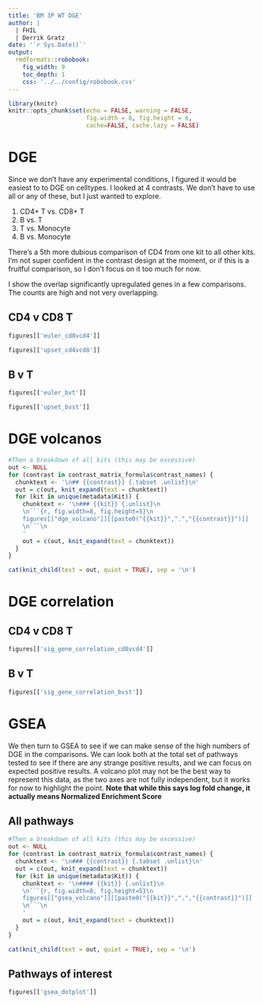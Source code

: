 ```yaml
---
title: 'BM 3P WT DGE'
author: |
  | FHIL
  | Derrik Gratz
date: '`r Sys.Date()`'
output: 
  rmdformats::robobook:
    fig_width: 9
    toc_depth: 1
    css: '../../config/robobook.css'
---
```


```r
library(knitr)
knitr::opts_chunk$set(echo = FALSE, warning = FALSE,
                      fig.width = 8, fig.height = 6,
                      cache=FALSE, cache.lazy = FALSE) 
```

<!-- Trying to quantify replicability across kits. I started with PCA as a visual inspection of replicate overlap -->

<!-- # PCA -->

<!-- ## All kits -->

<!-- PCA of the top 2000 variable genes in all data. -->

<!-- ```{r} -->
<!-- figures[['PCA_of_kits']] -->
<!-- ``` -->

<!-- ## By kit {.tabset} -->

<!-- PCA of the top 2000 variable genes per kit. -->

<!-- ```{r, eval=TRUE, results='asis'} -->
<!-- out <- NULL -->
<!-- for (kit in unique(metadata$Kit)) { -->
<!--     chunktext <- '\n### {{kit}} {.unlist}\n -->
<!--     \n```{r, fig.width=7.5, fig.height=6}\n -->
<!--     figures[[paste0("PCA_", "{{kit}}")]] -->
<!--     \n```\n -->
<!--     ' -->
<!--     out = c(out, knit_expand(text = chunktext)) -->
<!-- } -->

<!-- cat(knit_child(text = out, quiet = TRUE), sep = '\n') -->
<!-- ``` -->

<!-- # PCA distance -->

<!-- I then tried to take the distance in PCA space as a quantification of difference between replicates. This is distance between replicates across 20 PCs, calculated at the kit level.  -->

<!-- ```{r, fig.width=10, fig.height=6} -->
<!-- figures[['pca_dist_euc_mean']] -->
<!-- ``` -->

<!-- ```{r, fig.width=13, fig.height=5} -->
<!-- figures[['pca_dist_euc_pairs']] -->
<!-- ``` -->

<!-- # Expression correlation {.tabset} -->

<!-- Looking at the spearman correlation of gene expression. This is a measure of replicability across samples. Higher correlation indicates top genes are similarly ranked. The average of the two replicate pairs is shown here.  -->

<!-- I played with a few different sets of genes for this analysis. Using all genes led to high correlation across the board. This is likely driven by lowly or lowly-variant genes. So I then tried to subset to smaller sets of genes with more variance that might separate the kits more. However, I am also worried that if this set of genes isn't consistent across all kits that it may not be a fair comparison.   -->

<!-- ## Across kits -->

<!-- First, looking at the top 200 variable genes across all celltypes/samples (all samples use the same 200 genes). I think this is not the best way to analyze this, as the top variable genes across this comparison are likely more kit-variable than sample-variable.  -->

<!-- ```{r, fig.width=8, fig.height=5} -->
<!-- figures[['rep_corr_summary_all']] -->
<!-- ``` -->

<!-- ## Across individuals -->

<!-- Now looking at the top 200 genes that vary across the two individuals F1 and F5. I thought this would be a good set of genes that wouldn't vary by kit necessarily, but would be useful to show tightness of replicates. Seeing it here though I'm not sure it's showing much information.  -->

<!-- ```{r, fig.width=8, fig.height=5} -->
<!-- figures[['rep_corr_summary_byind']] -->
<!-- ``` -->

<!-- ## Within Kit {.active} -->

<!-- Finally, looking at the top 200 variable gene within cells from each kit. So each point here is using a different set of genes. While this does show stronger differenes, I'm not sure how fair it is to compare across kits since they are looking at different genes. -->

<!-- ```{r, fig.width=8, fig.height=5} -->
<!-- figures[['rep_corr_summary_bykit']] -->
<!-- ``` -->

<!-- ```{r, eval=FALSE, results='asis'} -->
<!-- #Then a breakdown of all kits (this may be excessive) -->
<!-- out <- NULL -->
<!-- for (kit in unique(metadata$Kit)) { -->
<!--     chunktext <- '\n## {{kit}} {.unlist}\n -->
<!--     \n```{r, fig.width=8, fig.height=5}\n -->
<!--     figures[[paste0("corr_mat_pearson", "{{kit}}")]] -->
<!--     \n```\n -->
<!--     ' -->
<!--     out = c(out, knit_expand(text = chunktext)) -->
<!-- } -->

<!-- cat(knit_child(text = out, quiet = TRUE), sep = '\n') -->
<!-- ``` -->


<!-- # Total distance -->

<!-- The purpose of using correlation was to ignore the subtle variations and instead focus on the relative expression of the genes through rank. However, this had the undesireable consequence of weighting all genes the same, regardless of the baseline expression. In practice, I think some weighting of the magnitude of expression and variance could help focus on more biologically relevant replicability.  -->

<!-- I then came across the idea of just taking total distance across the entire original normalized expression matrix. This way, distance would automatically be weighted for the normalized expression (e.g., a smaller variance would have less distance than a more highly expressed gene). This is somewhat what I was trying to do with PCA, but applied more directly to the raw data.  -->

<!-- **I think this is my preferred measure of sample replicability**, as it  -->

<!-- a) includes all the data  -->

<!-- b) has more direct consideration of the magnitude of differences across the replicates -->

<!-- c) removes an additional intermediate calculation/transformation (PCA) -->


<!-- ```{r, fig.width=8, fig.height=5} -->
<!-- figures[['sample_distance_dotplot']] -->
<!-- ``` -->

<!-- I could then weight the per-sample distance by the sample-level composition (multiply it by the proportion of cells) and come up with a kit-level distance measurement. I report it as a range, as it is 2 values per kit (F1 and F5). I'm not a huge fan of this, but it seems better than reporting the mean and variance. But maybe it makes sense to just show the 2 data points rather than report it as a range -->

<!-- ```{r} -->
<!-- figures[['pb_dist_table']] -->
<!-- ``` -->

# DGE {.tabset}

Since we don't have any experimental conditions, I figured it would be easiest to to DGE on celltypes. I looked at 4 contrasts. We don't have to use all or any of these, but I just wanted to explore.

1. CD4+ T vs. CD8+ T 
2. B vs. T
3. T vs. Monocyte
4. B vs. Monocyte

There's a 5th more dubious comparison of CD4 from one kit to all other kits. I'm not super confident in the contrast design at the moment, or if this is a fruitful comparison, so I don't focus on it too much for now. 

I show the overlap significantly upregulated genes in a few comparisons. The counts are high and not very overlapping.

## CD4 v CD8 T

:::: {class='fluid-row'}

::: {class='col-md-4'}

```r
figures[['euler_cd8vcd4']]
```

:::

::: {class='col-md-8'}

```r
figures[['upset_cd4vcd8']]
```

:::

::::

## B v T {.active}

:::: {class='fluid-row'}

::: {class='col-md-4'}

```r
figures[['euler_bvt']]
```

:::

::: {class='col-md-8'}

```r
figures[['upset_bvst']]
```

:::

::::

# DGE volcanos {.tabset}

```r
#Then a breakdown of all kits (this may be excessive)
out <- NULL
for (contrast in contrast_matrix_formula$contrast_names) {
  chunktext <- '\n## {{contrast}} {.tabset .unlist}\n'
  out = c(out, knit_expand(text = chunktext))
  for (kit in unique(metadata$Kit)) {
    chunktext <- '\n### {{kit}} {.unlist}\n
    \n```{r, fig.width=8, fig.height=5}\n
    figures[["dge_volcano"]][[paste0("{{kit}}",".","{{contrast}}")]]
    \n```\n
    '
    out = c(out, knit_expand(text = chunktext))
  }
}

cat(knit_child(text = out, quiet = TRUE), sep = '\n')
```

# DGE correlation

## CD4 v CD8 T

```r
figures[['sig_gene_correlation_cd8vcd4']]
```

## B v T

```r
figures[['sig_gene_correlation_bvst']]
```


# GSEA

We then turn to GSEA to see if we can make sense of the high numbers of DGE in the comparisons. We can look both at the total set of pathways tested to see if there are any strange positive results, and we can focus on expected positive results. A volcano plot may not be the best way to represent this data, as the two axes are not fully independent, but it works for now to highlight the point. **Note that while this says log fold change, it actually means Normalized Enrichment Score**

## All pathways {.tabset}

```r
#Then a breakdown of all kits (this may be excessive)
out <- NULL
for (contrast in contrast_matrix_formula$contrast_names) {
  chunktext <- '\n### {{contrast}} {.tabset .unlist}\n'
  out = c(out, knit_expand(text = chunktext))
  for (kit in unique(metadata$Kit)) {
    chunktext <- '\n#### {{kit}} {.unlist}\n
    \n```{r, fig.width=8, fig.height=5}\n
    figures[["gsea_volcano"]][[paste0("{{kit}}",".","{{contrast}}")]]
    \n```\n
    '
    out = c(out, knit_expand(text = chunktext))
  }
}

cat(knit_child(text = out, quiet = TRUE), sep = '\n')
```

## Pathways of interest

```r
figures[['gsea_dotplot']]
```

